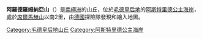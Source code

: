 {{Coord|70|47|S|11|38|E|display=title}}

'''阿羅德羅姆納亞山'''（{{lang-en|Aerodromnaya Hill}}）是[[南極洲|南極洲]]的山丘，位於[[毛德皇后地|毛德皇后地]]的[[阿斯特里德公主海岸|阿斯特里德公主海岸]]，處於[[席爾馬赫山|席爾馬赫山]]以南2里，由[[德國|德國]]探險隊發現和繪入地圖。

{{DEFAULTSORT:Aerodromnaya Hill}}
[[Category:毛德皇后地山丘|Category:毛德皇后地山丘]]
[[Category:阿斯特里德公主海岸|Category:阿斯特里德公主海岸]]


{{PrincessAstridCoast-geo-stub}}